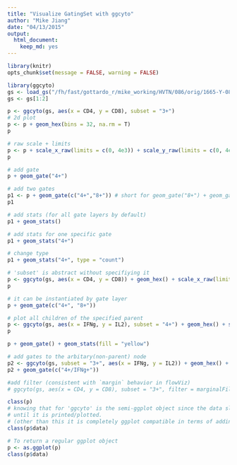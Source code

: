 ```yaml
---
title: "Visualize GatingSet with ggcyto"
author: "Mike Jiang"
date: "04/13/2015"
output:
  html_document:
    keep_md: yes
---
```


```r
library(knitr)
opts_chunk$set(message = FALSE, warning = FALSE)
```


```r
library(ggcyto)
gs <- load_gs("/fh/fast/gottardo_r/mike_working/HVTN/086/orig/1665-Y-086/")
gs <- gs[1:2]
```

```r
p <- ggcyto(gs, aes(x = CD4, y = CD8), subset = "3+") 
# 2d plot
p <- p + geom_hex(bins = 32, na.rm = T)
p

# raw scale + limits
p <- p + scale_x_raw(limits = c(0, 4e3)) + scale_y_raw(limits = c(0, 4e3))
p

# add gate
p + geom_gate("4+")

# add two gates
p1 <- p + geom_gate(c("4+","8+")) # short for geom_gate("8+") + geom_gate("4+")
p1

# add stats (for all gate layers by default)
p1 + geom_stats()

# add stats for one specific gate
p1 + geom_stats("4+")

# change type
p1 + geom_stats("4+", type = "count")
```

```r
# 'subset' is abstract without specifiying it
p <- ggcyto(gs, aes(x = CD4, y = CD8)) + geom_hex() + scale_x_raw(limits = c(0, 4e3)) + scale_y_raw(limits = c(0, 4e3))
p
```

```r

# it can be instantiated by gate layer
p + geom_gate(c("4+", "8+"))

# plot all children of the specified parent
p <- ggcyto(gs, aes(x = IFNg, y = IL2), subset = "4+") + geom_hex() + scale_x_raw(limits = c(0, 4e3)) + scale_y_raw(limits = c(0, 4e3))
p

p + geom_gate() + geom_stats(fill = "yellow")

# add gates to the arbitary(non-parent) node
p2 <- ggcyto(gs, subset = "3+", aes(x = IFNg, y = IL2)) + geom_hex() + scale_x_raw(limits = c(0, 4e3)) + scale_y_raw(limits = c(0, 4e3))
p2 + geom_gate(c("4+/IFNg+"))

#add filter (consistent with `margin` behavior in flowViz)
# ggcyto(gs, aes(x = CD4, y = CD8), subset = "3+", filter = marginalFilter)  + geom_hex(bins = 32, na.rm = T)

```


```r
class(p)
# knowing that for 'ggcyto' is the semi-ggplot object since the data slot is NOT fortified to data.frame
# until it is printed/plotted.
# (other than this it is completely ggplot compatible in terms of adding layers and themes)
class(p$data)

# To return a regular ggplot object
p <- as.ggplot(p)
class(p$data)
```




